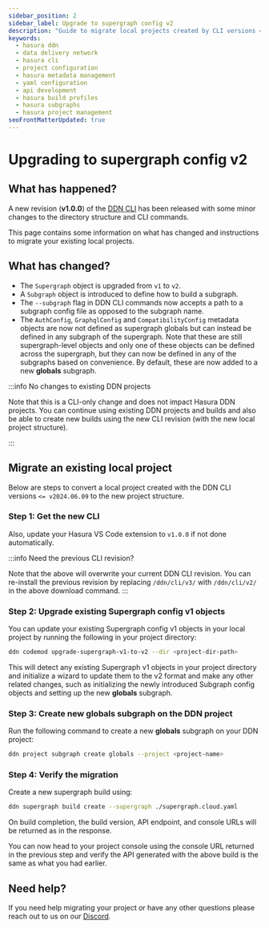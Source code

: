 ```yaml
---
sidebar_position: 2
sidebar_label: Upgrade to supergraph config v2
description: "Guide to migrate local projects created by CLI versions <= 2024.06.09"
keywords:
  - hasura ddn
  - data delivery network
  - hasura cli
  - project configuration
  - hasura metadata management
  - yaml configuration
  - api development
  - hasura build profiles
  - hasura subgraphs
  - hasura project management
seoFrontMatterUpdated: true
---
```



# Upgrading to supergraph config v2

## What has happened?

A new revision (**v1.0.0**) of the [DDN CLI](/cli/installation.mdx) has been released with some minor changes to the
directory structure and CLI commands.

This page contains some information on what has changed and instructions to migrate your existing local projects.

## What has changed?

- The `Supergraph` object is upgraded from `v1` to `v2`.
- A `Subgraph` object is introduced to define how to build a subgraph.
- The `--subgraph` flag in DDN CLI commands now accepts a path to a subgraph config file as opposed to the subgraph name.
- The `AuthConfig`, `GraphqlConfig` and `CompatibilityConfig` metadata objects are now not defined as supergraph globals
  but can instead be defined in any subgraph of the supergraph. Note that these are still supergraph-level objects and
  only one of these objects can be defined across the supergraph, but they can now be defined in any of the subgraphs
  based on convenience. By default, these are now added to a new **globals** subgraph.

:::info No changes to existing DDN projects

Note that this is a CLI-only change and does not impact Hasura DDN projects. You can continue using existing DDN projects
and builds and also be able to create new builds using the new CLI revision (with the new local project structure).

:::


## Migrate an existing local project

Below are steps to convert a local project created with the DDN CLI versions `<= v2024.06.09` to the new project
structure.

### Step 1: Get the new CLI

<InstallTheCli />

Also, update your Hasura VS Code extension to `v1.0.0` if not done automatically.

:::info Need the previous CLI revision?

Note that the above will overwrite your current DDN CLI revision. You can re-install the previous revision by replacing
`/ddn/cli/v3/` with `/ddn/cli/v2/` in the above download command.
:::

### Step 2: Upgrade existing Supergraph config v1 objects

You can update your existing Supergraph config v1 objects in your local project by running the following in your
project directory:

```bash
ddn codemod upgrade-supergraph-v1-to-v2 --dir <project-dir-path>
```

This will detect any existing Supergraph v1 objects in your project directory and initialize a wizard to update them
to the v2 format and make any other related changes, such as initializing the newly introduced Subgraph config objects
and setting up the new **globals** subgraph.

### Step 3: Create new **globals** subgraph on the DDN project

Run the following command to create a new **globals** subgraph on your DDN project:

```bash
ddn project subgraph create globals --project <project-name>
```

### Step 4: Verify the migration

Create a new supergraph build using:

```bash
ddn supergraph build create --supergraph ./supergraph.cloud.yaml
```

On build completion, the build version, API endpoint, and console URLs will be returned as in the response.

You can now head to your project console using the console URL returned in the previous step and verify the API
generated with the above build is the same as what you had earlier.

## Need help?

If you need help migrating your project or have any other questions please reach out to us on
our [Discord](https://hasura.io/discord).


